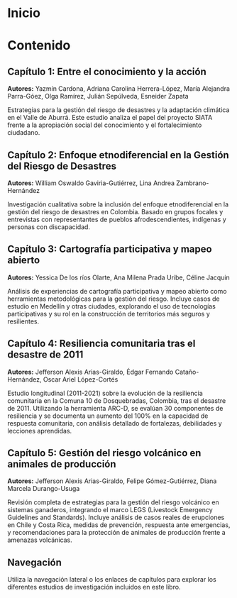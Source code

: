 # Inicio {.unnumbered}

# Contenido

## Capítulo 1: Entre el conocimiento y la acción

**Autores:** Yazmín Cardona, Adriana Carolina Herrera-López, María Alejandra Parra-Góez, Olga Ramírez, Julián Sepúlveda, Esneider Zapata

Estrategias para la gestión del riesgo de desastres y la adaptación climática en el Valle de Aburrá. Este estudio analiza el papel del proyecto SIATA frente a la apropiación social del conocimiento y el fortalecimiento ciudadano.

## Capítulo 2: Enfoque etnodiferencial en la Gestión del Riesgo de Desastres

**Autores:** William Oswaldo Gaviria-Gutiérrez, Lina Andrea Zambrano-Hernández

Investigación cualitativa sobre la inclusión del enfoque etnodiferencial en la gestión del riesgo de desastres en Colombia. Basado en grupos focales y entrevistas con representantes de pueblos afrodescendientes, indígenas y personas con discapacidad.

## Capítulo 3: Cartografía participativa y mapeo abierto

**Autores:** Yessica De los ríos Olarte, Ana Milena Prada Uribe, Céline Jacquin

Análisis de experiencias de cartografía participativa y mapeo abierto como herramientas metodológicas para la gestión del riesgo. Incluye casos de estudio en Medellín y otras ciudades, explorando el uso de tecnologías participativas y su rol en la construcción de territorios más seguros y resilientes.

## Capítulo 4: Resiliencia comunitaria tras el desastre de 2011

**Autores:** Jefferson Alexis Arias-Giraldo, Édgar Fernando Cataño-Hernández, Oscar Ariel López-Cortés

Estudio longitudinal (2011-2021) sobre la evolución de la resiliencia comunitaria en la Comuna 10 de Dosquebradas, Colombia, tras el desastre de 2011. Utilizando la herramienta ARC-D, se evalúan 30 componentes de resiliencia y se documenta un aumento del 100% en la capacidad de respuesta comunitaria, con análisis detallado de fortalezas, debilidades y lecciones aprendidas.

## Capítulo 5: Gestión del riesgo volcánico en animales de producción

**Autores:** Jefferson Alexis Arias-Giraldo, Felipe Gómez-Gutiérrez, Diana Marcela Durango-Usuga

Revisión completa de estrategias para la gestión del riesgo volcánico en sistemas ganaderos, integrando el marco LEGS (Livestock Emergency Guidelines and Standards). Incluye análisis de casos reales de erupciones en Chile y Costa Rica, medidas de prevención, respuesta ante emergencias, y recomendaciones para la protección de animales de producción frente a amenazas volcánicas.

## Navegación

Utiliza la navegación lateral o los enlaces de capítulos para explorar los diferentes estudios de investigación incluidos en este libro.